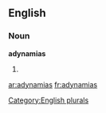 ==English==

===Noun===
'''adynamias'''

# {{plural of|[[adynamia]]}}

[[Category:English plurals]]

[[ar:adynamias]]
[[fr:adynamias]]